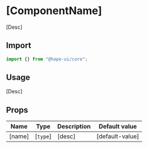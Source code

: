 

# [ComponentName]

[Desc]

## Import

```ts
import {} from "@hope-ui/core";
```

## Usage

[Desc]

## Props

| Name   | Type     | Description | Default value   |
| ------ | -------- | ----------- | --------------- |
| [name] | [`type`] | [desc]      | [default-value] |
